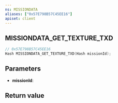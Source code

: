 ```yaml
---
ns: MISSIONDATA
aliases: ["0x57E798B57C45EE16"]
apiset: client
---
```

## MISSIONDATA_GET_TEXTURE_TXD

```c
// 0x57E798B57C45EE16
Hash MISSIONDATA_GET_TEXTURE_TXD(Hash missionId);
```


## Parameters
* **missionId**:

## Return value